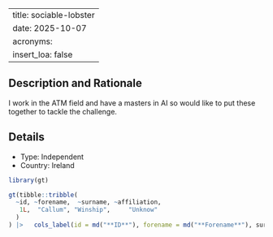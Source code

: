 
---
title: sociable-lobster
date: 2025-10-07
acronyms:
  insert_loa: false
---

## Description and Rationale

I work in the ATM field and have a masters in AI so would like to put these together to tackle the challenge.

## Details

* Type: Independent
* Country: Ireland

```r
library(gt)

gt(tibble::tribble(
  ~id, ~forename,  ~surname, ~affiliation,
   1L,  "Callum", "Winship",     "Unknow"
  )
) |>   cols_label(id = md("**ID**"), forename = md("**Forename**"), surname ~ md("**Surname**"), affiliation ~ md("**Affiliation**"))
```
